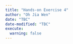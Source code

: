 ```yaml
---
title: "Hands-on Exercise 4"
author: "Oh Jia Wen"
date: "TBC"
date-modified: "TBC"
execute: 
  warning: false
---
```

